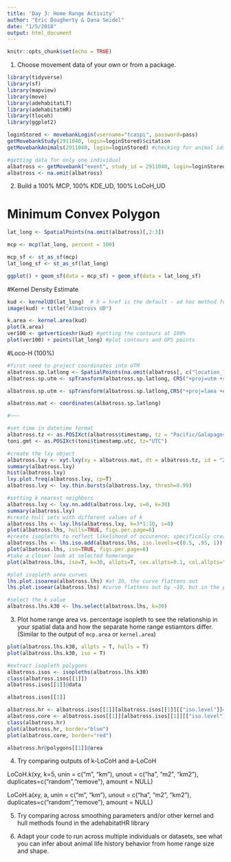 ```yaml
---
title: 'Day 3: Home Range Activity'
author: "Eric Dougherty & Dana Seidel"
date: "1/5/2018"
output: html_document
---
```


```r
knitr::opts_chunk$set(echo = TRUE)
```

1. Choose movement data of your own or from a package. 

```r
library(tidyverse)
library(sf)
library(mapview)
library(move)
library(adehabitatLT)
library(adehabitatHR)
library(tlocoh)
library(ggplot2)

loginStored <- movebankLogin(username="tcaspi", password=pass)
getMovebankStudy(2911040, login=loginStored)$citation
getMovebankAnimals(2911040, login=loginStored) #checking for animal ids

#getting data for only one individual
albatross <- getMovebank("event", study_id = 2911040, login=loginStored, individual_id = 2911059)
albatross <- na.omit(albatross)

```

2. Build a 100% MCP, 100% KDE_UD, 100% LoCoH_UD

# Minimum Convex Polygon 
```r
lat_long <- SpatialPoints(na.omit(albatross)[,2:3])

mcp <- mcp(lat_long, percent = 100)

mcp_sf <- st_as_sf(mcp)
lat_long_sf <- st_as_sf(lat_long)

ggplot() + geom_sf(data = mcp_sf) + geom_sf(data = lat_long_sf)
```

#Kernel Density Estimate
```r
kud <- kernelUD(lat_long)  # h = href is the default - ad hoc method for determining h
image(kud) + title("Albatross UD")

k.area <- kernel.area(kud)
plot(k.area)
ver100 <- getverticeshr(kud) #getting the contours at 100%
plot(ver100) + points(lat_long) #plot contours and GPS points
```

#Loco-H (100%)
```r
#first need to project coordinates into UTM
albatross.sp.latlong <- SpatialPoints(na.omit(albatross[, c("location_lat", "location_long")]), proj4string = CRS("+proj=longlat +ellps=WGS84"))
albatross.sp.utm <- spTransform(albatross.sp.latlong, CRS("+proj=utm +south +zone=15 +ellps=WGS84"))

albatross.sp.utm <- spTransform(albatross.sp.latlong,CRS("+proj=laea +ellps=WGS84 +lon_0=147 +lat_0=-42"))

albatross.mat <- coordinates(albatross.sp.latlong)

#~~~

#set time in datetime format
albatross.tz <- as.POSIXct(albatross$timestamp, tz = "Pacific/Galapagos")
toni.gmt <- as.POSIXct(toni$timestamp.utc, tz="UTC")

#create the lxy object
albatross.lxy <- xyt.lxy(xy = albatross.mat, dt = albatross.tz, id = "2911059" , proj4string = CRS("+proj=longlat +ellps=WGS84"))
summary(albatross.lxy)
hist(albatross.lxy)
lxy.plot.freq(albatross.lxy, cp=T)
albatross.lxy <- lxy.thin.bursts(albatross.lxy, thresh=0.99)

#setting k nearest neighbors
albatross.lxy <- lxy.nn.add(albatross.lxy, s=0, k=30)
summary(albatross.lxy)
#create hull sets with different values of k
albatross.lhs <- lxy.lhs(albatross.lxy, k=3*1:10, s=0)
plot(albatross.lhs, hulls=TRUE, figs.per.page=6)
#create isopleths to reflect likelihood of occurence; specifically create 100% isopleth
albatross.lhs <- lhs.iso.add(albatross.lhs, iso.levels=c(0.5, .95, 1))
plot(albatross.lhs, iso=TRUE, figs.per.page=6)
#take a closer look at selected homerange
plot(albatross.lhs, iso=T, k=30, allpts=T, cex.allpts=0.1, col.allpts="gray30", ufipt=F)

#plot isopleth area curves
lhs.plot.isoarea(albatross.lhs) #at 30, the curve flattens out
lhs.plot.isoear(albatross.lhs) #curve flattens out by ~10, but in the previous plot, not until k = 30

#select the k value
albatross.lhs.k30 <- lhs.select(albatross.lhs, k=30)

```


3. Plot home range area vs. percentage isopleth to see the relationship in your spatial data and how the separate home range estiamtors differ. (Similar to the output of `mcp.area` or `kernel.area`)

```r

plot(albatross.lhs.k30, allpts = T, hulls = T)
plot(albatross.lhs.k30, iso = T)

#extract isopleth polygons
albatross.isos <- isopleths(albatross.lhs.k30)
class(albatross.isos[[1]])
albatross.isos[[1]]@data

albatross.isos[[1]]

albatross.hr <- albatross.isos[[1]][albatross.isos[[1]][["iso.level"]]==0.95, ]
albatross.core <- albatross.isos[[1]][albatross.isos[[1]][["iso.level"]]==0.5, ]
class(albatross.hr)
plot(albatross.hr, border="blue")  
plot(albatross.core, border="red")

albatross.hr@polygons[[1]]@area

```

4. Try comparing outputs of k-LoCoH and a-LoCoH

LoCoH.k(xy, k=5, unin = c("m", "km"),
        unout = c("ha", "m2", "km2"),
        duplicates=c("random","remove"), amount = NULL)

LoCoH.a(xy, a, unin = c("m", "km"),
        unout = c("ha", "m2", "km2"),
        duplicates=c("random","remove"), amount = NULL)

5. Try comparing across smoothing parameters and/or other kernel and hull methods found in the adehabitatHR library

6. Adapt your code to run across multiple individuals or datasets, see what you can infer about animal life history behavior from home range size and shape. 